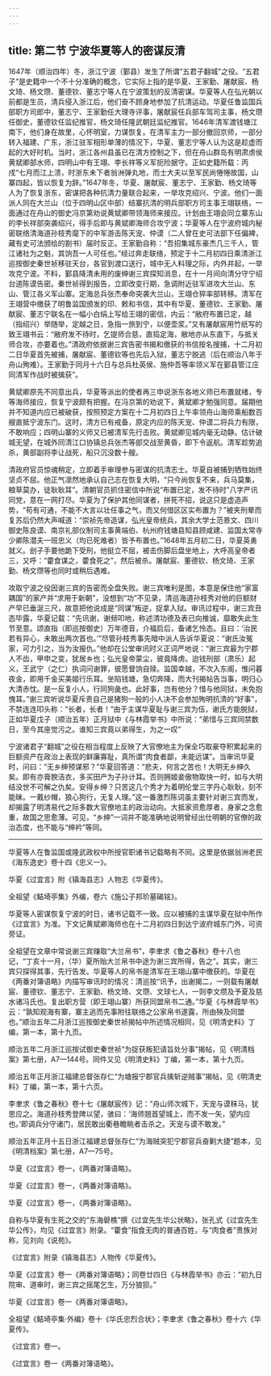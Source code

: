 ```yaml
---
---
---
```

title: 第二节 宁波华夏等人的密谋反清
---




1647年（顺治四年）冬，浙江宁波（鄞县）发生了所谓“五君子翻城”之役。“五君子”是史籍中一个不十分准确的概念，它实际上指的是华夏、王家勤、屠献宸、杨文琦、杨文瓒、董德钦、董志宁等人在宁波策划的反清密谋。华夏等人在弘光朝以前都是生员，清兵侵入浙江后，他们奋不顾身地参加了抗清运动。华夏任鲁监国兵部职方司郎中，董志宁、王家勤任大理寺评事，屠献宸任兵部车驾司主事，杨文瓒任御史，董德钦任监纪推官，杨文琦任隆武朝廷监纪推官。1646年清军渡钱塘江南下，他们身在故里，心怀明室，力谋恢复。在清军主力一部分撤回京师，一部分转入福建、广东，浙江驻军相形单薄的情况下，华夏、董志宁等人认为这是趁虚而起的大好时机。当时，浙江各州县虽已在清方控制之下，但在舟山群岛有明肃虏侯黄斌卿部水师，四明山中有王翊、李长祥等义军扼险据守。正如史籍所载：丙戌“七月而江上溃，时浙东未下者翁洲弹丸地，而士大夫以至军民尚惓惓故国，山寨四起，皆以恢复为辞。”1647年冬，华夏、屠献宸、董志宁、王家勤、杨文琦等人为了恢复浙东，密谋把各种抗清力量联合起来，一举攻克绍兴、宁波。他们一面派人同在大兰山（位于四明山区中部）结寨抗清的明兵部职方司主事王翊联络，一面通过在舟山的御史冯京第劝说黄斌卿带领海师来接应。计划由王翊会同立寨东山的李长祥部突袭绍兴，得手后即与黄斌卿海师合攻宁波；华夏等人在宁波府城内秘密联络清海道孙枝秀麾下的中军游击陈天宠、仲谟（二人曾在史可法部下任偏裨，藏有史可法颁给的劄书）届时反正。王家勤自称：“吾招集城东豪杰几三千人，管江诸社为之魁，其饷吾一人可任也。”经过奔走联络，预定于十二月初四日乘清浙江巡按御史秦世祯移驻天台，各官到渡口送行，城中无人料理之际，内外并起，一举攻克宁波。不料，鄞县降清未用的废绅谢三宾探知消息，在十一月间向清分守宁绍台道陈谟告密。秦世祯得到报告，立即改变行期，急调附近驻军进攻大兰山、东山、管江各义军山寨。定海总兵张杰奉命突袭大兰山，王翊仓猝率部转移。清军在王翊营中缴获了明鲁监国颁发的印、敕和书信，其中有华夏、董德钦、王家勤、屠献宸、董志宁联名在一幅小白绢上写给王翊的密信，内云：“敝府布置已定，越（指绍兴）举随举，定越之日，急指一旅到宁，以便壶浆。”又有屠献宸用竹纸写的致王翊书云：“敝府发不待时，乞提师合慈，直捣定海，敝地亦从东直下，与抵关师合攻，亦要着也。”清政府依据谢三宾告密书揭和缴获的书信按名搜捕，十二月初二日华夏首先被捕，屠献宸、董德钦等也先后入狱，董志宁脱逃（后在顺治八年于舟山殉难）。王家勤于同月十六日与总兵杜英侯、施仲吾等率领义军在鄞县管江庄同清军作战时被擒获”。

黄斌卿原先不同意出兵，华夏等派出的使者再三申说浙东各地义师已布置就绪，专等海师接应，恢复宁波颇有把握。在冯京第的劝说下，黄斌卿才勉强同意。届期他并不知道内应已被破获，按照预定方案在十二月初四日上午率领舟山海师乘船数百艘直抵宁波东门。这时，清方已有戒备，原定内应的陈天宠、仲谟二将兵力有限，不敢响应；四明山寨的义师又已被清军先行击败。黄斌卿见城内毫无动静。估计破城无望，在城外同清江口协镇总兵张杰等部交战至黄昏，即下令返航。清军趁势追杀，黄部副将李让战死，船只沉没数十艘。

清政府官员惊魂稍定，立即着手审理参与密谋的抗清志士。华夏自被捕到牺牲始终坚贞不屈。他正气凛然地承认自己志在恢复大明，“只今尚恢复不来，兵马莫集，粮草莫办，徒耿耿耳”。清朝官员抓住密信中所说“布置已定，发不待时”八字严讯同党，意在一网打尽。华夏为了保护其他同谋者，拼死不招，说这只是虚造声势，“苟有可通，不能不大言以壮任事之气，而又何借区区实布置为？”被夹刑晕而复苏后仍然大声喊道：“崇祯先帝造谋，弘光皇帝统兵，其余大学士范景文、四川御史陈良谟、南京礼部仪制司主事黄端伯、杭州府钱塘县知县顾咸建、监国太常寺少卿陈潜夫一班忠义（均已死难者）皆予布置也。”1648年五月初二日，华夏英勇就义。刽子手要他跪下受刑，他挺立不屈，被击伤脚后盘坐地上，大呼高皇帝者三，又呼：“藿食谋之，藿食死之”，然后被杀。屠献宸、董德钦、杨文琦、王家勤、杨文瓒等也同时或稍后遇难。

攻取宁波之役因谢三宾的告密而全盘失败。谢三宾唯利是图，本意是保住他“家富耦国”的家产并“求用于新朝”，没想到“功”不见录，清巡海道孙枝秀对他的巨额财产早已垂涎三尺，故意把他说成是“同谋”叛逆，捉拿入狱。审讯过程中，谢三宾丑态毕露，华夏记载：“先讯谢，谢频叩地，称述清功德及表已向推诚，靡敢失此生节至意。颂直指（即巡按御史）万年德音，介福启后，备诸乞怜态。且曰：‘治民若有异心，未敢出两次首也。’”尽管孙枝秀事先暗中派人告诉华夏说：“谢氏汝冤家，可力引之，当为汝报仇。”他却在公堂审讯时义正词严地说：“谢三宾最为宁郡人不齿，甲申之变，犹居乡也；弘光皇帝蒙尘，彼竟降虏。迨钱刑部（肃乐）起义，王武宁（之仁）执词问谢罪，彼愿督饷自赎。监国幸越，不次入东阁，惟问暮夜金，即用千金买美姬行乐耳。坐陷钱塘，急切奔降，而大刊揭帖告当事，明归心大清赤忱。是一反复小人，行同狗彘也。此好事，岂有他分？惜与他同狱，未免抱愧耳。”谢三宾听说华夏斥责自己是猪狗一般的小人决不会参加殉明抗清的“好事”，不禁连连叩头称：“长者，长者！”由于主谋华夏耻与谢三宾为伍，谢氏方能脱狱，正如华夏戊子（顺治五年）正月狱中《与林霞举书》中所说：“弟惜与三宾同禁数日，至今其座觉污之。谁知三宾竟以弟得生，为之一叹”

宁波诸君子“翻城”之役在相当程度上反映了大官僚地主为保全巧取豪夺积累起来的巨额资产在政治上表现的鲜廉寡耻，真所谓“肉食者鄙，未能远谋”。当审讯华夏时，问曰：“无乡绅预谋邪？”华夏回答道：“悲夫，何言之苦也！大明无乡绅久矣。即有亦膏腴洁衣，多买田产为子孙计耳。否则拥姬妾傲物取快一时，如与大明结没世不可解之仇矣。安得乡绅？只苦这几个秀才为着明伦堂三字丹心耿耿，刻不能昧。一戴纱帽，狼心狗行，无复人理。”这一番激烈陈词虽主要针对谢三宾而发，却揭露了明清易代之际多数大官僚地主的政治动向。大抵家资愈厚者，身家之念愈重，故国之思愈薄。可见，“乡绅”一词并不能准确地说明曾经出仕明朝的官僚的政治态度，也不能与“绅衿”等同。



* * *



华夏等人在鲁监国或隆武政权中所授官职诸书记载略有不同。这里是依据翁洲老民《海东逸史》卷十四《忠义一》。 ​​​​​​​​​



华夏《过宜言》附《镇海县志》人物志《华夏传》。 ​​​​​​​​​



全祖望《鲒埼亭集》外编，卷六《施公子邦玠墓碣铭》。 ​​​​​​​​​



华夏等人密谋恢复宁波的时日，诸书记载不一致。应以被捕的主谋华夏在狱中所作《过宜言》为准。下文记黄斌卿海师也在十二月初四日到达宁波府城东门外，可资旁证。 ​​​​​​​​​



全祖望在文章中常说谢三宾赚取“大兰帛书”，李聿求《鲁之春秋》卷十八也记，“丁亥十一月，（华）夏所贻大兰帛书中途为谢三宾所得，告之”。其实，谢三宾只探得其事，先行告发。华夏等人的帛书是清军在王翊山寨中缴获的。华夏在《两番对簿语略》内描写审讯时的情况：清巡按“讯予，出谢揭二，一则载有屠献宸、董德钦、董志宁、王家勤、杨文琦、文瓒、文球七人，一则李文缵及予夏及慈水诸冯氏也。复出职方营（即王翊山寨）所获同盟帛书二通。”华夏《与林霞举书》云：“孰知观海有寨，寨主逃而先事附往联络之公家帛书遂露，所由殃及同盟也。”顺治五年二月浙江巡按御史秦世祯揭帖中所述情况相同，见《明清史料》丁编，第一本，第十九页。 ​​​​​​​​​



顺治五年二月浙江巡按试御史秦世祯“为捉获叛犯请旨处分事”揭帖，见《明清档案》第七册，A7—144号。同件又见《明清史料》丁编，第一本，第十九页。 ​​​​​​​​​



顺治五年正月浙江福建总督张存仁“为塘报宁郡官兵擒斩逆贼事”揭帖，见《明清史料》丁编，第一本，第十六页。 ​​​​​​​​​



李聿求《鲁之春秋》卷十七《屠献宸传》记：“舟山师次城下，天宠与谟秣马，犹思应之。海道孙枝秀登陴以望，骇曰：‘海师翘首望城上，而不发一矢，望内应也。’即调兵分守诸门，居民敢出衢巷瞻眺者击杀之。天宠与谟不敢发。” ​​​​​​​​​



顺治五年正月十五日浙江福建总督张存仁“为海贼突犯宁郡官兵奋剿大捷”题本，见《明清档案》第七册，A7—75号。 ​​​​​​​​​



华夏《过宜言》卷一，《两番对簿语略》。 ​​​​​​​​​



华夏《过宜言》卷一，《两番对簿语略》。 ​​​​​​​​​



华夏《过宜言》卷一，《两番对簿语略》。 ​​​​​​​​​



自称与华夏有生死之交的“东海礐樵”撰《过宜先生华公状略》，张孔式《过宜先生华公传》，均见《过宜言》附录。“藿食”指食无肉的普通百姓，与“肉食者”贵族对称，见刘向《说苑》。 ​​​​​​​​​



《过宜言》附录《镇海县志》人物传《华夏传》。 ​​​​​​​​​



华夏《过宜言》卷一《两番对簿语略》；同卷廿四日《与林霞举书》亦云：“初九日院审、道审时，谢三宾之摇尾乞生，万分狼狈。” ​​​​​​​​​



华夏《过宜言》卷一《两番对簿语略》。 ​​​​​​​​​



全祖望《鲒埼亭集·外编》卷十《华氏忠烈合状》；李聿求《鲁之春秋》卷十六《华夏传》。 ​​​​​​​​​



《过宜言》卷一。 ​​​​​​​​​



《过宜言》卷一《两番对簿语略》。 ​​​​​​​​​